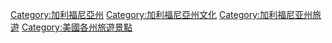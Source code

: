 [[Category:加利福尼亞州|Category:加利福尼亞州]]
[[Category:加利福尼亞州文化|Category:加利福尼亞州文化]]
[[Category:加利福尼亚州旅遊|Category:加利福尼亚州旅遊]]
[[Category:美國各州旅遊景點|Category:美國各州旅遊景點]]